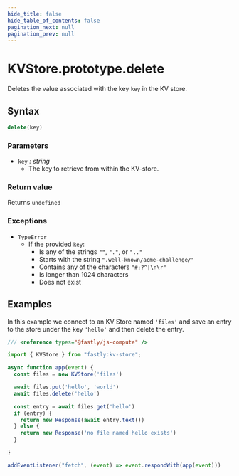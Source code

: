 ```yaml
---
hide_title: false
hide_table_of_contents: false
pagination_next: null
pagination_prev: null
---
```

# KVStore.prototype.delete

Deletes the value associated with the key `key` in the KV store.

## Syntax

```js
delete(key)
```

### Parameters

- `key` _: string_
  - The key to retrieve from within the KV-store.

### Return value

Returns `undefined`

### Exceptions

- `TypeError`
  - If the provided `key`:
    - Is any of the strings `""`, `"."`, or `".."`
    - Starts with the string `".well-known/acme-challenge/"`
    - Contains any of the characters `"#;?^|\n\r"`
    - Is longer than 1024 characters
    - Does not exist

## Examples

In this example we connect to an KV Store named `'files'` and save an entry to the store under the key `'hello'` and then delete the entry.

```js
/// <reference types="@fastly/js-compute" />

import { KVStore } from "fastly:kv-store";

async function app(event) {
  const files = new KVStore('files')

  await files.put('hello', 'world')
  await files.delete('hello')

  const entry = await files.get('hello')
  if (entry) {
    return new Response(await entry.text())
  } else {
    return new Response('no file named hello exists')
  }

}

addEventListener("fetch", (event) => event.respondWith(app(event)))

```
